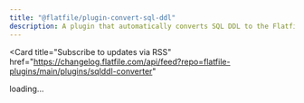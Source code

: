 ```yaml
---
title: "@flatfile/plugin-convert-sql-ddl"
description: A plugin that automatically converts SQL DDL to the Flatfile Blueprint, a powerful DDL (Data Definition Language) created by Flatfile with a focus on validation and data preparation.
---
```


<Card
  title="Subscribe to updates via
  RSS"
  href="https://changelog.flatfile.com/api/feed?repo=flatfile-plugins/main/plugins/sqlddl-converter"
></Card>

<div id="dynamic-content">loading...</div>
